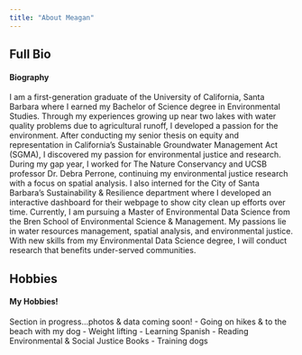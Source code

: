 ```yaml
---
title: "About Meagan"
---
```


::: panel-tabset
## Full Bio

<h4>Biography</h4>

I am a first-generation graduate of the University of California, Santa Barbara where I earned my Bachelor of Science degree in Environmental Studies. Through my experiences growing up near two lakes with water quality problems due to agricultural runoff, I developed a passion for the environment. After conducting my senior thesis on equity and representation in California’s Sustainable Groundwater Management Act (SGMA), I discovered my passion for environmental justice and research. During my gap year, I worked for The Nature Conservancy and UCSB professor Dr. Debra Perrone, continuing my environmental justice research with a focus on spatial analysis. I also interned for the City of Santa Barbara's Sustainability & Resilience department where I developed an interactive dashboard for their webpage to show city clean up efforts over time. Currently, I am pursuing a Master of Environmental Data Science from the Bren School of Environmental Science & Management. My passions lie in water resources management, spatial analysis, and environmental justice. With new skills from my Environmental Data Science degree, I will conduct research that benefits under-served communities. 


## Hobbies

<h4>My Hobbies!</h4>
Section in progress...photos & data coming soon!
- Going on hikes & to the beach with my dog 
- Weight lifting
- Learning Spanish
- Reading Environmental & Social Justice Books
- Training dogs
:::

